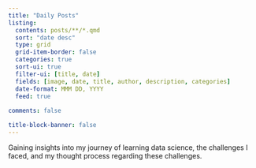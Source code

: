 ```yaml
---
title: "Daily Posts"
listing:
  contents: posts/**/*.qmd
  sort: "date desc"
  type: grid
  grid-item-border: false
  categories: true
  sort-ui: true
  filter-ui: [title, date]
  fields: [image, date, title, author, description, categories]
  date-format: MMM DD, YYYY
  feed: true
  
comments: false

title-block-banner: false
---
```


Gaining insights into my journey of learning data science, the challenges I faced, and my thought process regarding these challenges.
